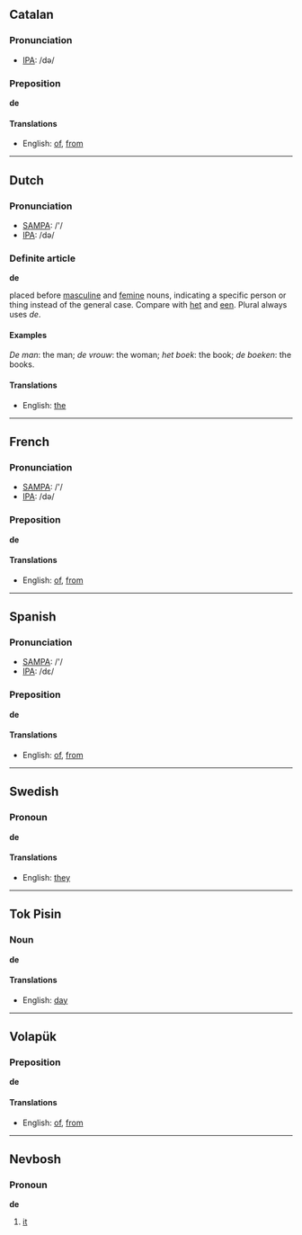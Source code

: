 ==Catalan==
===Pronunciation===
*[[w:IPA|IPA]]: /də/

===Preposition===
'''de'''

====Translations====
*English: [[of]], [[from]]

----
==Dutch==
===Pronunciation===
*[[w:SAMPA|SAMPA]]: /'/
*[[w:IPA|IPA]]: /də/

===Definite article===
'''de''' 

placed before [[masculine]] and [[femine]] nouns, indicating a specific person or thing instead of the general case. Compare with [[het]] and [[een]]. Plural always uses ''de''.

====Examples==== 

''De man'': the man; ''de vrouw'': the woman; ''het boek'': the book; ''de boeken'': the books.

====Translations====
*English: [[the]]

----
==French==
===Pronunciation===
*[[w:SAMPA|SAMPA]]: /'/
*[[w:IPA|IPA]]: /də/

===Preposition===
'''de'''

====Translations====
*English: [[of]], [[from]]

----
==Spanish==
===Pronunciation===
*[[w:SAMPA|SAMPA]]: /'/
*[[w:IPA|IPA]]: /dε/

===Preposition===
'''de'''

====Translations====
*English: [[of]], [[from]]
----
==Swedish==
===Pronoun===
'''de'''
====Translations====
*English: [[they]]

----
==Tok Pisin==
===Noun===
'''de'''

====Translations====
*English: [[day]]

----
==Volapük==
===Preposition===
'''de'''

====Translations====
*English: [[of]], [[from]]

----
==Nevbosh==
===Pronoun===
'''de'''

#[[it]]